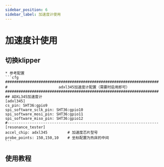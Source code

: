 ```yaml
---
sidebar_position: 6
sidebar_label: 加速度计使用
---
```


# 加速度计使用



## 切换klipper


    * 参考配置
    ```cfg
    #####################################################################
    #                       adxl345加速度计配置（需要时启用即可）
    #####################################################################
    ## ADXL345加速度计
    [adxl345]
    cs_pin: SHT36:gpio9
    spi_software_sclk_pin: SHT36:gpio10
    spi_software_mosi_pin: SHT36:gpio11
    spi_software_miso_pin: SHT36:gpio12
    #--------------------------------------------------------------------
    [resonance_tester]
    accel_chip: adxl345         # 加速度芯片型号
    probe_points: 150,150,10    # 坐标配置为热床的中间
    ```

## 使用教程



<ADXL />